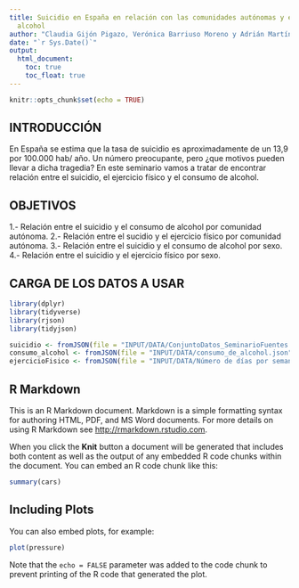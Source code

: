 ```yaml
---
title: Suicidio en España en relación con las comunidades autónomas y el consumo de
  alcohol
author: "Claudia Gijón Pigazo, Verónica Barriuso Moreno y Adrián Martín Fuentes"
date: "`r Sys.Date()`"
output: 
  html_document:
    toc: true
    toc_float: true
---
```


```r
knitr::opts_chunk$set(echo = TRUE)
```

## INTRODUCCIÓN
En España se estima que la tasa de suicidio es aproximadamente de un 13,9 por 100.000 hab/ año. Un número preocupante, pero ¿que motivos pueden llevar a dicha tragedia?
En este seminario vamos a tratar de encontrar relación entre el suicidio, el ejercicio físico y el consumo de alcohol.


## OBJETIVOS
1.- Relación entre el suicidio y el consumo de alcohol por comunidad autónoma.
2.- Relación entre el sucidio y el ejercicio físico por comunidad autónoma.
3.- Relación entre el suicidio y el consumo de alcohol por sexo.
4.- Relación entre el suicidio y el ejercicio físico por sexo.

## CARGA DE LOS DATOS A USAR
```r
library(dplyr)
library(tidyverse)
library(rjson)
library(tidyjson)

suicidio <- fromJSON(file = "INPUT/DATA/ConjuntoDatos_SeminarioFuentes.json")
consumo_alcohol <- fromJSON(file = "INPUT/DATA/consumo_de_alcohol.json")
ejercicioFisico <- fromJSON(file = "INPUT/DATA/Número de días por semana de ejercicio físico durante el tiempo de ocio.json")
```

## R Markdown

This is an R Markdown document. Markdown is a simple formatting syntax for authoring HTML, PDF, and MS Word documents. For more details on using R Markdown see <http://rmarkdown.rstudio.com>.

When you click the **Knit** button a document will be generated that includes both content as well as the output of any embedded R code chunks within the document. You can embed an R code chunk like this:

```r
summary(cars)
```

## Including Plots

You can also embed plots, for example:

```r
plot(pressure)
```

Note that the `echo = FALSE` parameter was added to the code chunk to prevent printing of the R code that generated the plot.
